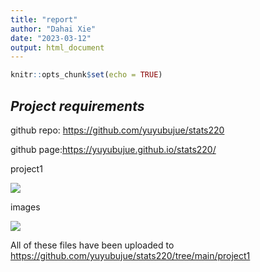 ```yaml
---
title: "report"
author: "Dahai Xie"
date: "2023-03-12"
output: html_document
---
```


```r
knitr::opts_chunk$set(echo = TRUE)
```

## *Project requirements*

github repo: <https://github.com/yuyubujue/stats220>

github page:<https://yuyubujue.github.io/stats220/>

project1

![](images/image-184551501.png)

images

![](images/image-403807831.png)

All of these files have been uploaded to <https://github.com/yuyubujue/stats220/tree/main/project1>

## 
